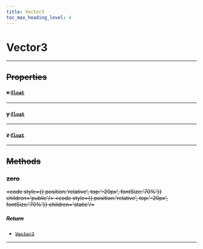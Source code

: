 ```yaml
---
title: Vector3
toc_max_heading_level: 4
---
```


# Vector3 <s generated />

<hr class="solid" />  <s generated />

## Properties <s generated />

#### x [`float`]( https://docs.python.org/3.9/library/stdtypes.html?highlight=int#numeric-types-int-float-complex) <s generated />

<hr class="solid" />  <s generated />

#### y [`float`]( https://docs.python.org/3.9/library/stdtypes.html?highlight=int#numeric-types-int-float-complex) <s generated />

<hr class="solid" />  <s generated />

#### z [`float`]( https://docs.python.org/3.9/library/stdtypes.html?highlight=int#numeric-types-int-float-complex) <s generated />

<hr class="solid" />  <s generated />

## Methods <s generated />

### zero <s generated />

<s childtag /> <code style={{ position:'relative', top:'-20px', fontSize:'70%'}} children='public'/> <code style={{ position:'relative', top:'-20px', fontSize:'70%'}} children='static'/> <s generated />

##### Return <s generated />

- [`Vector3`]( vector3) <s generated />

<hr class="solid" />  <s generated />
